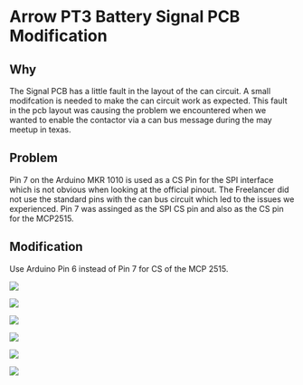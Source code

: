 # Arrow PT3 Battery Signal PCB Modification

## Why

The Signal PCB has a little fault in the layout of the can circuit. A small modifcation is needed to make the can circuit work as expected. This fault in the pcb layout was causing the problem we encountered when we wanted to enable the contactor via a can bus message during the may meetup in texas.

## Problem

Pin 7 on the Arduino MKR 1010 is used as a CS Pin for the SPI interface which is not obvious when looking at the official pinout. The Freelancer did not use the standard pins with the can bus circuit which led to the issues we experienced. Pin 7 was assinged as the SPI CS pin and also as the CS pin for the MCP2515.

## Modification

Use Arduino Pin 6 instead of Pin 7 for CS of the MCP 2515.

![](https://holocron.so/uploads/cc43d8fc-img-20240709-121717403.jpg.jpeg)


![](https://holocron.so/uploads/a23eb4e0-img-20240709-121740744.jpg.jpeg)


![](https://holocron.so/uploads/22c8657b-img-20240709-121917653-2.jpg.jpeg)


![](https://holocron.so/uploads/36eb5cdf-img-20240709-122034632-2.jpg.jpeg)


![](https://holocron.so/uploads/66e7651b-img-20240709-122051713-2.jpg.jpeg)


![](https://holocron.so/uploads/27a50248-img-20240709-122114234-2.jpg.jpeg)

